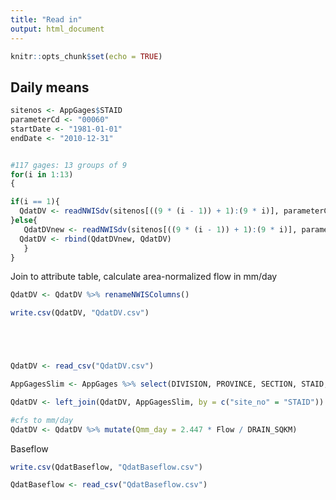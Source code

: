 ```yaml
---
title: "Read in"
output: html_document
---
```


```r
knitr::opts_chunk$set(echo = TRUE)
```

## Daily means

```r
sitenos <- AppGages$STAID
parameterCd <- "00060" 
startDate <- "1981-01-01"  
endDate <- "2010-12-31"


#117 gages: 13 groups of 9
for(i in 1:13)
{

if(i == 1){
  QdatDV <- readNWISdv(sitenos[((9 * (i - 1)) + 1):(9 * i)], parameterCd, startDate, endDate)
}else{
   QdatDVnew <- readNWISdv(sitenos[((9 * (i - 1)) + 1):(9 * i)], parameterCd, startDate, endDate) 
  QdatDV <- rbind(QdatDVnew, QdatDV)
   }
}
```

Join to attribute table, calculate area-normalized flow in mm/day

```r
QdatDV <- QdatDV %>% renameNWISColumns()

write.csv(QdatDV, "QdatDV.csv")





QdatDV <- read_csv("QdatDV.csv")

AppGagesSlim <- AppGages %>% select(DIVISION, PROVINCE, SECTION, STAID, station_nm, DRAIN_SQKM, huc_cd, LAT_GAGE, LNG_GAGE, STATE, alt_va, geometry)

QdatDV <- left_join(QdatDV, AppGagesSlim, by = c("site_no" = "STAID"))

#cfs to mm/day
QdatDV <- QdatDV %>% mutate(Qmm_day = 2.447 * Flow / DRAIN_SQKM)
```

Baseflow

```r
write.csv(QdatBaseflow, "QdatBaseflow.csv")

QdatBaseflow <- read_csv("QdatBaseflow.csv")
```
